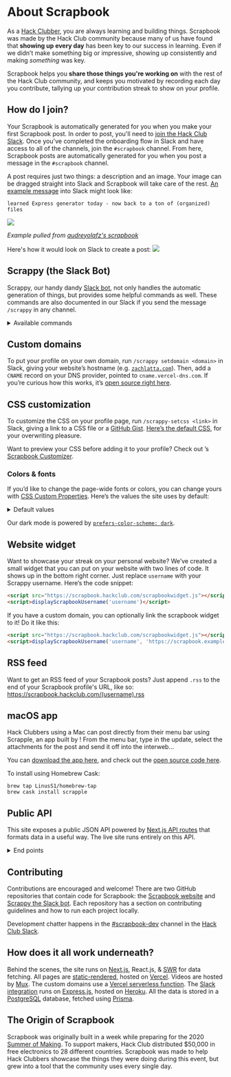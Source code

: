 
<Meta
  as={Head}
  name="Hack Club's Scrapbook"
  title="About"
  description="A daily streak system & portfolio for your projects. Join the Hack Club community & get yours started."
  image="https://cloud-53i932gta-hack-club-bot.vercel.app/0scrapbook.jpg"
/>

<main className="container">

# About Scrapbook

As a [Hack Clubber](https://hackclub.com/), you are always learning and building things. Scrapbook was made by the Hack Club community because many of us have found that **showing up every day** has been key to our success in learning. Even if we didn’t make something big or impressive, showing up consistently and making _something_ was key.

Scrapbook helps you **share those things you're working on** with the rest of the Hack Club community, and keeps you motivated by recording each day you contribute, tallying up your contribution streak to show on your profile.

## How do I join?

Your Scrapbook is automatically generated for you when you make your first Scrapbook post. In order to post, you'll need to [join the Hack Club Slack](https://hackclub.com/slack). Once you've completed the onboarding flow in Slack and have access to all of the channels, join the `#scrapbook` channel. From here, Scrapbook posts are automatically generated for you when you post a message in the `#scrapbook` channel.

A post requires just two things: a description and an image. Your image can be dragged straight into Slack and Scrapbook will take care of the rest. [An example message](https://hackclub.slack.com/archives/C01504DCLVD/p1646030307450419) into Slack might look like:

```
learned Express generator today - now back to a ton of (organized) files
```
<img src="https://cloud-f8by3gcpv-hack-club-bot.vercel.app/0screenshot_2022-02-27_223754.png" />

_Example pulled from [audreyolafz's scrapbook](https://scrapbook.hackclub.com/audreyolafz)_

Here's how it would look on Slack to create a post:
<img src="https://cloud-nf0autycv-hack-club-bot.vercel.app/0scrapbook-example.gif" />

## Scrappy (the Slack Bot)

Scrappy, our handy dandy [Slack bot](https://github.com/hackclub/scrappy), not only handles the automatic generation of things, but provides some helpful commands as well. These commands are also documented in our Slack if you send the message `/scrappy` in any channel.

<details>
  <summary>Available commands</summary>

  - `/scrappy-togglestreaks`: toggles your streak count on/off in your status
  - `/scrappy-togglestreaks all`: opts out of streaks completely
  - `/scrappy-open`: opens your Scrapbook (or another user's if you specify a username)
  - `/scrappy-setcss`: adds a custom CSS file to your Scrapbook profile. Check out this cool example!
  - `/scrappy-setdomain`: links a custom domain to your Scrapbook profile, e.g. [https://zachlatta.com](https://zachlatta.com)
  - `/scrappy-setusername`: change your profile username
  - `/scrappy-setaudio`: links an audio file to your Scrapbook. [See an example here](https://scrapbook.hackclub.com/matthew)!
  - `/scrappy-setwebhook`: create a Scrappy Webhook we will make a blank fetch request to this URL every time you post
  - `/scrappy-webring`: adds or removes someone to your webring
  - *Remove* a post: delete the Slack message and Scrappy will automatically update for you
  - *Edit* a post: edit the Slack message and it will automatically update for you

</details>

## Custom domains

To put your profile on your own domain, run `/scrappy setdomain <domain>` in Slack, giving your website’s hostname (e.g. [`zachlatta.com`](https://zachlatta.com)). Then, add a `CNAME` record on your DNS provider, pointed to `cname.vercel-dns.com`. If you’re curious how this works, it’s [open source right here](http://github.com/hackclub/summer-domains).

## CSS customization

To customize the CSS on your profile page, run `/scrappy-setcss <link>` in Slack, giving a link to a CSS file or a [GitHub Gist](https://gist.github.com). [Here’s the default CSS](https://scrapbook.hackclub.com/themes/default.css), for your overwriting pleasure.

Want to preview your CSS before adding it to your profile? Check out <Mention username="jasonaa" />’s [Scrapbook Customizer](https://scrapbook.hackclub.com/customizer).

### Colors & fonts

If you’d like to change the page-wide fonts or colors, you can change yours with [CSS Custom Properties](https://developer.mozilla.org/en-US/docs/Web/CSS/Using_CSS_variables). Here’s the values the site uses by default:

<details>

  <summary>Default values</summary>

```css
:root {
  --colors-pink: #ff62dc;
  --colors-orange: #ff5b00;
  --colors-yellow: #f7ff00;
  --colors-green: #28ff00;
  --colors-cyan: #00ffff;
  --colors-blue: #00a4ff;
  --colors-purple: #c210ff;

  --colors-darker: #151613;
  --colors-dark: #20201d;
  --colors-darkless: #2b2b27;
  --colors-black: #1d201d;
  --colors-slate: #3b413a;
  --colors-muted: #777f76;
  --colors-smoke: #d5d8d5;
  --colors-snow: #f5f5f4;
  --colors-white: #ffffff;

  --fonts-body: 'Baloo 2', system-ui, -apple-system, BlinkMacSystemFont, 'Segoe UI',
    Roboto, sans-serif;
  --fonts-display: 'Shrikhand', system-ui, -apple-system, BlinkMacSystemFont, 'Segoe UI',
    Roboto, sans-serif;
  --fonts-mono: 'SF Mono', 'Roboto Mono', Menlo, Consolas, monospace;
}
```

Some “relative” colors use these colors for various components:

- `--colors-background` – page background color
- `--colors-text` – page text color
- `--colors-elevated` – “elevated” content, like the posts
- `--colors-sunken` – “sunken” content

</details>

Our dark mode is powered by [`prefers-color-scheme: dark`](https://developer.mozilla.org/en-US/docs/Web/CSS/@media/prefers-color-scheme).

## Website widget

Want to showcase your streak on your personal website? We’ve created a small widget that you can put on your website with two lines of code. It shows up in the bottom right corner. Just replace `username` with your Scrappy username. Here’s the code snippet:

```html
<script src="https://scrapbook.hackclub.com/scrapbookwidget.js"></script>
<script>displayScrapbookUsername('username')</script>
```

If you have a custom domain, you can optionally link the scrapbook widget to it! Do it like this:

```html
<script src="https://scrapbook.hackclub.com/scrapbookwidget.js"></script>
<script>displayScrapbookUsername('username', 'https://scrapbook.example.com')</script>
```

## RSS feed

Want to get an RSS feed of your Scrapbook posts? Just append `.rss` to the end of your Scrapbook profile's URL, like so: https://scrapbook.hackclub.com/(username).rss

## macOS app

Hack Clubbers using a Mac can post directly from their menu bar using Scrapple, an app built by <Mention username="linus" />! From the menu bar, type in the update, select the attachments for the post and send it off into the interweb…

You can [download the app here](https://github.com/LinusS1/Scrapple/releases), and check out the [open source code here](https://github.com/LinusS1/Scrapple).

To install using Homebrew Cask:

```
brew tap LinusS1/homebrew-tap
brew cask install scrapple
```

## Public API

This site exposes a public JSON API powered by [Next.js API routes](https://nextjs.org/docs/api-routes/introduction) that formats data in a useful way. The live site runs entirely on this API.

<details>
  <summary>End points</summary>
- [`/api/posts`](https://scrapbook.hackclub.com/api/posts) – Get all posts (used on the homepage)
- [`/api/users`](https://scrapbook.hackclub.com/api/users) – Get all users
- [`/api/users/:username`](https://scrapbook.hackclub.com/api/users/zrl) – Get a specific user’s profile + posts
- [`/api/users/:username/mentions`](https://scrapbook.hackclub.com/api/users/sampoder/mentions) – Get a specific user’s mentions
- [`/api/r/:emoji`](https://scrapbook.hackclub.com/api/r/hardware) – Get all posts tagged with a specific emoji
- [`/:username.png`](https://scrapbook.hackclub.com/sampoder.png) – Get a user's avatar as an image URL
</details>

## Contributing

Contributions are encouraged and welcome! There are two GitHub repositories that contain code for Scrapbook: the [Scrapbook website](https://github.com/hackclub/scrapbook#contributing) and [Scrappy the Slack bot](https://github.com/hackclub/scrappy#contributing). Each repository has a section on contributing guidelines and how to run each project locally.

Development chatter happens in the [#scrapbook-dev](https://app.slack.com/client/T0266FRGM/C035D6S6TFW) channel in the [Hack Club Slack](https://hackclub.com/slack/).

## How does it all work underneath?

Behind the scenes, the site runs on [Next.js](https://nextjs.org), React.js, & [SWR](https://swr.now.sh) for data fetching. All pages are [static-rendered](https://nextjs.org/docs/basic-features/data-fetching#getstaticprops-static-generation), hosted on [Vercel](https://vercel.com). Videos are hosted by [Mux](https://mux.com). The custom domains use a [Vercel serverless function](https://github.com/hackclub/summer-domains). The [Slack integration](https://github.com/hackclub/scrappy) runs on [Express.js](https://expressjs.com), hosted on [Heroku](https://heroku.com). All the data is stored in a [PostgreSQL](https://www.postgresql.org) database, fetched using [Prisma](https://prisma.io).

## The Origin of Scrapbook

Scrapbook was originally built in a week while preparing for the 2020 [Summer of Making](https://summer.hackclub.com/). To support makers, Hack Club distributed $50,000 in free electronics to 28 different countries. Scrapbook was made to help Hack Clubbers showcase the things they were doing during this event, but grew into a tool that the community uses every single day.

</main>

<style jsx global>{`
  .container {
    max-width: 680px !important;
    font-size: 20px !important;
    line-height: 1.625;
  }

  a {
    color: var(--colors-orange);
  }
  a:hover,
  a:focus {
    text-underline-position: under;
    text-decoration-style: wavy;
  }

  h1,
  h2,
  h3,
  h4,
  h5,
  h6 {
    line-height: 1.25;
    margin-top: 1em;
    margin-bottom: 0.5em;
  }

  h1 {
    font-size: 3rem;
    margin-top: 0;
  }
  h2 {
    font-size: 2rem;
  }
  h3 {
    font-size: 1.5rem;
  }

  p,
  ol,
  ul,
  pre,
  blockquote {
    margin-top: 1em;
    margin-bottom: 1em;
  }

  small {
    color: var(--colors-muted);
  }

  code,
  pre {
    font-family: 'SF Mono', 'Roboto Mono', 'Source Code Pro', Menlo, Consolas,
      'Liberation Mono', monospace;
    background-color: var(--colors-sheet);
    font-size: 87.5%;
    color: var(--colors-purple);
  }

  @media (prefers-color-scheme: dark) {
    code,
    pre {
      color: var(--colors-blue);
    }
  }

  pre {
    word-wrap: break-word;
    white-space: pre-wrap;
    padding: 1em;
    border-radius: 8px;
  }

  code {
    padding: 0 0.25em;
    border-radius: 0.125em;
  }

  pre code {
    padding: 0;
  }
`}</style>
